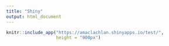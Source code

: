 ```yaml
---
title: "Shiny"
output: html_document
---
```


```r
knitr::include_app("https://amaclachlan.shinyapps.io/test/",
                   height = "900px")
```